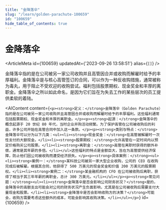 ```yaml
---
title: "金降落伞"
slug: "/learn/golden-parachute-100659"
id: "100659"
hide_table_of_contents: true
---
```



# 金降落伞

<ArticleMeta id={100659} updatedAt={'2023-09-26 13:58:51'} alias={`[]`} />
<div className='border-solid border-b border-t-0 my-4 border-[var(--ifm-color-gray-300)]' />

金降落伞指的是在公司被另一家公司收购并且高管因合并或收购而解雇时给予的丰厚福利。金降落伞是与核心高管签订的合同，可以作为一种反收购措施，通常被称为毒丸，用于阻止不受欢迎的收购尝试。福利包括股票期权、现金奖金和丰厚的离职金。金降落伞之所以如此命名，是因为它们旨在为失去工作的某些层次的员工提供柔软的着陆。

<AIContent content={`<p><strong>定义：</strong>金降落伞（Golden Parachute）指的是在公司被另一家公司收购并且高管因合并或收购而解雇时给予的丰厚福利。这些福利通常包括股票期权、现金奖金和丰厚的离职金。</p><p><strong>起源：</strong>金降落伞的概念起源于 20 世纪 80 年代，当时企业并购活动频繁。为了保护高管在公司被收购后的利益，许多公司开始在高管合同中加入这一条款。</p><p><strong>类别与特点：</strong>金降落伞可以分为以下几类：<ul><li><strong>现金奖金：</strong>在高管被解雇时一次性支付的大额现金。</li><li><strong>股票期权：</strong>允许高管在一定时间内以预定价格购买公司股票。</li><li><strong>离职金：</strong>高管在离职时获得的额外补偿，通常是其年薪的多倍。</li></ul>这些福利的特点是金额巨大，旨在为高管提供经济保障，防止他们因公司被收购而遭受经济损失。</p><p><strong>具体案例：</strong><ul><li><strong>案例一：</strong>某科技公司被另一家大型企业收购，公司的 CEO 在收购完成后被解雇。根据其合同，他获得了 500 万美元的现金奖金和价值 200 万美元的股票期权。</li><li><strong>案例二：</strong>某金融机构的 CFO 在公司被收购后离职，获得了相当于其三年年薪的离职金，总计 300 万美元。</li></ul></p><p><strong>常见问题：</strong><ul><li><strong>金降落伞是否会影响公司财务状况？</strong>是的，金降落伞的高额支出可能会对公司的财务状况产生负面影响，尤其是在公司被收购后需要支付大量现金和股票。</li><li><strong>金降落伞是否会影响收购方的决策？</strong>可能会，收购方需要考虑这些额外的成本，可能会影响其收购决策。</li></ul></p>`} id={100659} />
